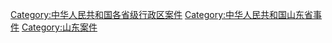 [[Category:中华人民共和国各省级行政区案件|Category:中华人民共和国各省级行政区案件]]
[[Category:中华人民共和国山东省事件|Category:中华人民共和国山东省事件]]
[[Category:山东案件|Category:山东案件]]